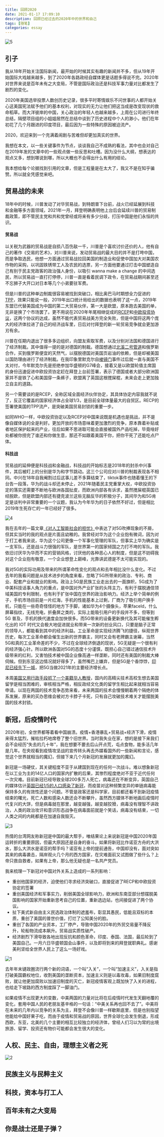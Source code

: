 ```yaml
---
title: 回顾2020
date: 2021-01-17 17:09:10
description: 回顾已经过去的2020年中的世界和自己
tags: [随笔]
categories: essay
---
```


![5](5.png)

## 引子

我从18年开始关注国际新闻，最开始的时候其实有趣的新闻并不多，但从19年开始国际大戏越来越多，到了2020年各路政经自媒体更是话题多得说不完。2020年对世界来说是百年未有之大变局，不管是国际政治还是科技军事力量对比都发生了剧烈的变化。

2020年美国选举投票人数创历史记录，很多平时寄情娱乐不问世事的人都开始关心这美国宪法赋予他们的基本权利，对现实的无力让他们把这当成是改变现状的救命稻草。而大洋彼岸的中国，关心政治的年轻人也越来越多，上周在公司进行年终总结，隔壁项目组的小姐姐居然在总结中谈到了历史进程中个人的渺小，他们在年初花了几个月跟进的印度项目，最后因为一些特殊的原因被迫流产。

2020，欢迎来到一个充满着闹剧与苦难但却更加真实的世界。

我想在本文，以一些关键事件为节点，谈谈我自己不成熟的看法，其中也会对自己在2019年发的文章中的一些观点做一些反思和吐槽。因为没什么大纲，想表达的观点又多，想到哪说到哪，所以大概也不会得出什么有用的结论。

我本想给每个论据找到引用的文章，但是工程量是在太大了，我又不是在知乎骗赞。所以就全凭感觉来吧。

## 贸易战的未来

18年中的时候，川普发动了对华贸易战，到特朗普下台前，战火已经延展到科技和金融等多方面领域，2021年一月，拜登明确表明他上台后会延续川普的贸易制裁政策，即不管民主党和共和党曾经或将来有多少分歧，打压中国是他们永恒的共识。

#### 贸易战

以关税为武器的贸易战是自损八百伤敌一千，川普是个喜欢讨价还价的人，他有自己的著作《交易的艺术》，对川普来说，发动贸易战的最大目的并不是打垮中国，而是争取选民，他想一方面通过贸易战拉回美国的制造业和促使中国加大对美国农作物的采购，以巩固铁锈带工人及农民的选票，另一方面他要通过打击中国塑造自己有别于民主党政客的政治强人身份，以吸引 wanna make a change 的中间选民，所以贸易战一直打打停停，川普一直是看着民调下政令，在贸易战期间甚至还不忘狮子大开口对日本等几个小弟要驻军费。

但是川普的这种单边制裁很容易被找到突破口，相比奥巴马时期想全力促进的[TPP](https://en.wikipedia.org/wiki/Trans-Pacific_Partnership)，效果只能说一般，2019年出口统计局给出的数据也表明了这一点，2019年东盟已代替美国成为中国的第二大贸易伙伴，第一大是欧盟，原本跑去美国的单，无非是换了个市场罢了。更不用说在2020年年尾相继促成的[RCEP](https://en.wikipedia.org/wiki/Regional_Comprehensive_Economic_Partnership)和[中欧投资协议](https://zh.wikipedia.org/wiki/%E4%B8%AD%E6%AC%A7%E5%85%A8%E9%9D%A2%E6%8A%95%E8%B5%84%E5%8D%8F%E5%AE%9A)，这两个协议的达成，虽然不能代表贸易战美方完全失败，但是中国将这两个庞大的经济体拉进了自己的经济战车里，日后对付拜登的新一轮贸易竞争就会更加游刃有余。

川普在任期内退出了很多多边组织，向盟友索取军费，以及分别对法国和德国进行了经济制裁。其中值得一提的是对德国的制裁。德国想通过[北溪二号管道](https://zh.wikipedia.org/wiki/%E5%8C%97%E6%BA%AA%E5%A4%A9%E7%84%B6%E6%B0%94%E7%AE%A1%E9%81%93)和俄罗斯合作，买到俄罗斯便宜的天然气，以摆脱德国对美国页岩油的依赖，但是却被美国以国防理由进行了经济制裁。在我印象里默克尔自[棱镜门](https://baike.baidu.com/item/%E6%A3%B1%E9%95%9C%E9%97%A8)事件过后就一直与美国不太对付，今年默克尔先是拒绝参加华盛顿的G7峰会，接着又是以欧盟轮值主席国的身份迅速促进中欧投资协定赶在拜登上台前签署，表示了德国或者大部分欧洲国家并不是铁了心和美国穿一条裤子，欧盟离了英国这根搅屎棍，未来会走上更加独立自主的道路。

另一个需要谈的是RCEP，全称区域全面经济伙伴协定，其具体协定内容我就不说了，反正它覆盖的国家经济体占全球1/3，是目前全球体量最大的自贸区。RECP的签署使美国的TPP流产，是突破美国贸易封锁的重要一步。

如同WHO一样，中欧投资协定以及RCEP对中国来说既是机遇也是挑战，并不是像自媒体说的全是利好。更加开放的市场意味着更加激烈的竞争，原本靠着补贴或者地区保护起来的产业，往后如果不思进取可能会直接被国外产品吃掉，毕竟啥好处都被你捞完了谁还和你做生意，那还不如跟着美国干你，把你干死了还能吃点尸体。

#### 科技战

贸易战的延伸便是科技战和金融战，科技战的开始标志是2018年的封杀中兴事件，其后被盯上的分别是华为和字节跳动。这三个公司应对川普的制裁表现各不相同。中兴在18年自我阉割过后这事儿差不多算结束了，tiktok事件也随着懂王的下台告一段落，华为的战斗却还未停止，2021年随着民主党重掌大权，中欧投资协定的落实还需要不断地与欧洲各国扯皮，而欧洲内部各有诉求，虽然搅屎棍英国已经脱欧，但是欧盟内部还有捷克波兰这些无脑反华的积极分子，其间华为和5G肯定是谈判中非常重要的一个议题，我认为今年华为的日子依然不好过，但是相比2019年生死存亡的一年已经好了很多。

![4](4.jpg)

我在去年的一篇文章[《对人工智能社会的担忧》](https://blog.foolishrobot.xyz/essay/637534400)中表达了对5G吹捧现象的不屑，但其实当时的我的观点是片面且幼稚的。我曾经对华为这个企业抱有微词，因为对于打工者我来说，华为这个公司更像一个军事化管理的军队，但事实上华为确实是一支军队，还是战斗力很强的军队，是世界第一的国家倾国之力打不垮的军队。我依旧讨厌华为华而不实的营销风格，讨厌他的各种恶心人的制度，但是这不妨碍我对这个企业抱有敬意，一个企业想登上巅峰，光靠讲武德是不太可能实现的。

我对5G的实际功用及带来的所谓革命性变化的观点和去年相比没什么变化。不过去年的我看问题是从技术进步的角度来看，忽略了5G所带来的政治、专利、商业、配套产业和就业的影响。政治上5G是民族工业走出去的一面旗帜，5G成为了中美科技话事人角力的重点，是中国对外产业扩张的头阵主力，有利于摆脱通信领域美国的专利限制，也有利于扩张中国在世界的政治影响力。经济上举个简单的例子，手机市场目前是一片红海，手机的性能基本上过剩，厂商为了吸引用户换手机，只能在一些奇奇怪怪的地方下手脚，诸如华为4个摄像头，苹果faceId，什么屏幕指纹，无线充电，折叠屏之类的，实际上能吸引用户的手段并不多，但等到 5G 普及，手机的换代速度会加快很多。而5G带来的设备更新换代及其可能催生孵化出的 IOT 时代又会极大地促进就业和带来一次新的创业风口，只要是脑子正常的领导人，都能看到其中的经济利益。工业革命是实现经济腾飞的捷径，纵观世界历史，每次工业革命都会催生出新的世界霸主，同时又会有老牌霸主谢幕，当然5G和真的工业革命差的不少，不过在全球经济倒退的现状，5G无疑是一个很有利的经济强心针。所以欧洲各国对5G的态度十分谨慎，既担心自己错过通信技术升级带来的红利，又害怕技术被中国企业像高通一样垄断，同时还有美国的制裁大棒伺候。但到东亚这边情况就好得多了，虽然嘴巴上嫌弃，但是5G是个香饽饽，[印尼已经先下一城](http://surabaya.mofcom.gov.cn/article/jmxw/202012/20201203025183.shtml)，把5G当做2021年的主要经济增长点。

本周[美国又用行政手段抓了一个美籍华人教授](https://mp.weixin.qq.com/s/9TtFFE4TjoYeRr_Xvrolzw)，国内的高精尖技术高校生想去美国留学是相当困难的，审核相当严格，相反政经文化类的留学生相比起来就相当容易申请。以现在两国的技术竞争态势来看，未来两国的技术会慢慢朝着两个隔绝的体系发展，原来的买办思维会被对方卡脖子卡死，只有自己攻破技术难关才能摆脱美国的技术封锁。

## 新冠，后疫情时代

2020年初，全世界都等着看中国崩溃。疫情+香港暴乱+贸易战+经济下滑，疫情来得太猛烈，摧枯拉朽地席卷了整个旧世界。当时我失业在家，想的是接下来我们会不会经历“失去的几十年”，我在想要不要去后山开点荒，屯点食物，能多活几年是几年。在央视看到疫情攻坚战的宣传转头再去外媒看国外的一些新闻和言论，感觉这个世界就相当的魔幻，但接下来几个月新冠的发展就更加的魔幻。

新冠是一场硬仗，其关键程度不亚于从建国到现在的任何一次战斗。难以想象新冠在以工业为主的14亿人口的国家内扩散的后果，其惨烈程度绝对不亚于近代任何一次灾难。目前新冠已经导致全球200多万人死亡，病毒还在不断变异，英国自己的媒体估计[英国已经1/5的人口感染了新冠](https://www.edgehealth.co.uk/post/as-many-as-1-in-5-people-in-england-have-had-the-covid-19-disease)，而疫苗对这种频繁变异的单链病毒能保持多久的有效性还是个问题。不管是政客还是科学家，目前都还看不到新冠疫情结束的曙光，死亡人数和感染人数还会不断攀升，虽然西方媒体不断地画后疫情时代复兴的大饼，但是病毒就在那里，越变越强，越变越狡猾，病毒没有理智不讲政治，人类的政治攻讦和意识形态战争在病毒面前就是个笑话，病毒没有结束，一切人类之间的内耗都是在加速自我毁灭。

![3](3.jpg)

热情的台湾网友称新冠是中国的最大帮手，唯结果论上来说新冠是中国2020年国运转折的重要原因，但最大原因还是自身的奋斗。如果将新冠比作诺亚方舟的大洪水，那么大洪水是诺亚的帮手吗？诺亚有上帝的提前通告，中国却没有，面对突如其来的病毒袭击，隔岸观火几个月的西方国家，在灾难面前又试图做了些什么？上帝只救自救者，如果有上帝，那么他无疑也是一名共产党员。

我来梳理一下新冠对中国对外关系上造成的一系列影响：

- 重创他国家的经济，迫使他们寻求经济突破口，直接促进了RECP和中欧投资协定的签署
- 重创美国经济和军事实力，削弱美国全球影响力，欧洲和东南亚部分想摆脱美国影响的国家开始重新思考自己的位置，重新选边站，也间接促进了两个协议。
- 扯下美式新自由主义民选政治体制的遮羞布，彰显其愚民，低能且双标的本质，重创了美国的普世价值，打烂了公知美分的脸。
- 重创了各国的产业资本，工厂停产，导致中国2020年的外贸交易量不降反升，轮船物流成本飙升。贸易战实质性破产。
- 经济剧烈下滑导致各地出现反抗和颜色革命，印度、泰国、法国，最后轮到了美国自己。一月六日华盛顿国会山事件，以及即将到来的拜登就职典礼。感谢美利坚给全世界人民上了这么一场好戏。

![1](1.png)

去年年末键政圈流行两个新的词语，一个叫“入关”，一个叫“加速主义”，入关是指打破美国霸权地位，收割美国的垄断资本，加速主义则是以毒攻毒，如果旧制度腐败，就让他更加腐败以加速旧制度的灭亡，新冠疫情客观上既加快了入关的进程，也给走下坡路的西方制度踩了一脚油门。

如果疫情不出现更大的变数，中美两国的力量对比将在后疫情时代发生天翻地覆的变化，套用中国人民的老朋友基辛格的一句话：“中美关系再也回不去了”。中美将在未来的几年内以竞争的关系为主，拜登不会像川普一样歇斯底里，但是也别指望他能给中国好果子吃，而由于疫情和贸易战的原因，世界全球化会发生倒退，形成西欧，东亚，北美的几个主要的相互比较独立的经济体，曾经人们习以为常的出境旅游、留学、投资还有物价可能都会发生很大的变化。

## 人权、民主、自由，理想主义者之死

![2](2.jpg)

## 民族主义与民粹主义

## 科技，资本与打工人

## 百年未有之大变局

## 你是战士还是子弹？

